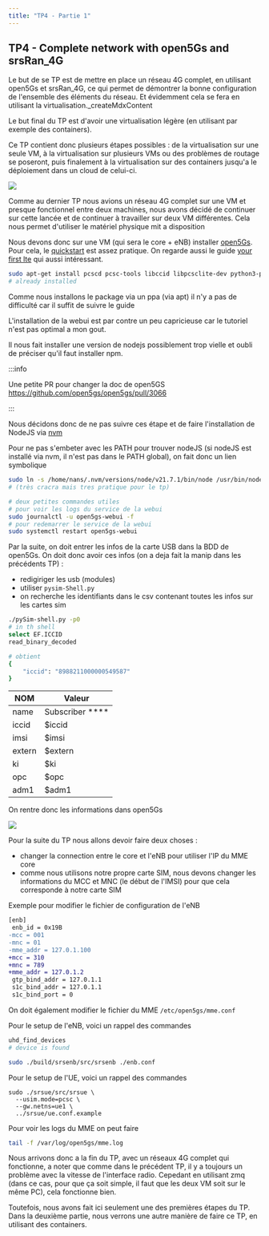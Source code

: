 ```yaml
---
title: "TP4 - Partie 1"
---
```


## TP4 - Complete network with open5Gs and srsRan_4G

Le but de se TP est de mettre en place un réseau 4G complet, en utilisant open5Gs et srsRan_4G, ce qui permet de démontrer la bonne configuration de l'ensemble des éléments du réseau. Et évidemment cela se fera en utilisant la virtualisation._createMdxContent

Le but final du TP est d'avoir une virtualisation légère (en utilisant par exemple des containers).

Ce TP contient donc plusieurs étapes possibles : de la virtualisation sur une seule VM, à la virtualisation sur plusieurs VMs ou des problèmes de routage se poseront, puis finalement à la virtualisation sur des containers jusqu'a le déploiement dans un cloud de celui-ci.

![](./imgs/upload_b22abd7573604dcc5256bc22a6aab069.jpeg)

Comme au dernier TP nous avions un réseau 4G complet sur une VM et presque fonctionnel entre deux machines, nous avons décidé de continuer sur cette lancée et de continuer à travailler sur deux VM différentes. Cela nous permet d'utiliser le matériel physique mit a disposition


Nous devons donc sur une VM (qui sera le core + eNB) installer [open5Gs](https://open5gs.org/open5gs/docs/). Pour cela, le [quickstart](https://open5gs.org/open5gs/docs/guide/01-quickstart/) est assez pratique. On regarde aussi le guide [your first lte](https://open5gs.org/open5gs/docs/tutorial/01-your-first-lte/) qui aussi intéressant.



```bash
sudo apt-get install pcscd pcsc-tools libccid libpcsclite-dev python3-pyscard
# already installed
```

Comme nous installons le package via un ppa (via apt) il n'y a pas de difficulté car il suffit de suivre le guide

L'installation de la webui est par contre un peu capricieuse car le tutoriel n'est pas optimal a mon gout.

Il nous fait installer une version de nodejs possiblement trop vielle et oubli de préciser qu'il faut installer npm.

:::info

Une petite PR pour changer la doc de open5GS https://github.com/open5gs/open5gs/pull/3066

:::

Nous décidons donc de ne pas suivre ces étape et de faire l'installation de NodeJS via [nvm](https://github.com/nvm-sh/nvm)

Pour ne pas s'embeter avec les PATH pour trouver nodeJS (si nodeJS est installé via nvm, il n'est pas dans le PATH global), on fait donc un lien symbolique

```bash
sudo ln -s /home/nans/.nvm/versions/node/v21.7.1/bin/node /usr/bin/node
# (très cracra mais tres pratique pour le tp)
```


```bash
# deux petites commandes utiles
# pour voir les logs du service de la webui
sudo journalctl -u open5gs-webui -f
# pour redemarrer le service de la webui
sudo systemctl restart open5gs-webui
```

Par la suite, on doit entrer les infos de la carte USB dans la BDD de open5Gs. On doit donc avoir ces infos (on a deja fait la manip dans les précédents TP) :

- redigiriger les usb (modules)
- utiliser `pysim-Shell.py`
- on recherche les identifiants dans le csv contenant toutes les infos sur les cartes sim


```bash
./pySim-shell.py -p0
# in th shell
select EF.ICCID
read_binary_decoded

# obtient
{
    "iccid": "8988211000000549587"
}
```



| NOM    | Valeur                           |
| ------ | -------------------------------- |
| name   | Subscriber ****                 |
| iccid  | $iccid              |
| imsi   | $imsi                  |
| extern | $extern                            |
| ki     | $ki |
| opc    | $opc |
| adm1   | $adm1                         |


On rentre donc les informations dans open5Gs

![](./imgs/upload_f24298466ee1b6c152829750318fffb2.png)



Pour la suite du TP nous allons devoir faire deux choses :

- changer la connection entre le core et l'eNB pour utiliser l'IP du MME core
- comme nous utilisons notre propre carte SIM, nous devons changer les informations du MCC et MNC (le début de l'IMSI) pour que cela corresponde à notre carte SIM

Exemple pour modifier le fichier de configuration de l'eNB

```diff
[enb]
 enb_id = 0x19B
-mcc = 001
-mnc = 01
-mme_addr = 127.0.1.100
+mcc = 310
+mnc = 789
+mme_addr = 127.0.1.2
 gtp_bind_addr = 127.0.1.1
 s1c_bind_addr = 127.0.1.1
 s1c_bind_port = 0
```

On doit également modifier le fichier du MME `/etc/open5gs/mme.conf`

Pour le setup de l'eNB, voici un rappel des commandes

```sh
uhd_find_devices
# device is found

sudo ./build/srsenb/src/srsenb ./enb.conf
```

Pour le setup de l'UE, voici un rappel des commandes

```
sudo ./srsue/src/srsue \
  --usim.mode=pcsc \
  --gw.netns=ue1 \
  ../srsue/ue.conf.example
```

Pour voir les logs du MME on peut faire

```sh
tail -f /var/log/open5gs/mme.log
```


Nous arrivons donc a la fin du TP, avec un réseaux 4G complet qui fonctionne, a noter que comme dans le précédent TP, il y a toujours un problème avec la vitesse de l'interface radio.
Cepedant en utilisant zmq (dans ce cas, pour que ça soit simple, il faut que les deux VM soit sur le même PC), cela fonctionne bien.

Toutefois, nous avons fait ici seulement une des premières étapes du TP. Dans la deuxième partie, nous verrons une autre manière de faire ce TP, en utilisant des containers.

